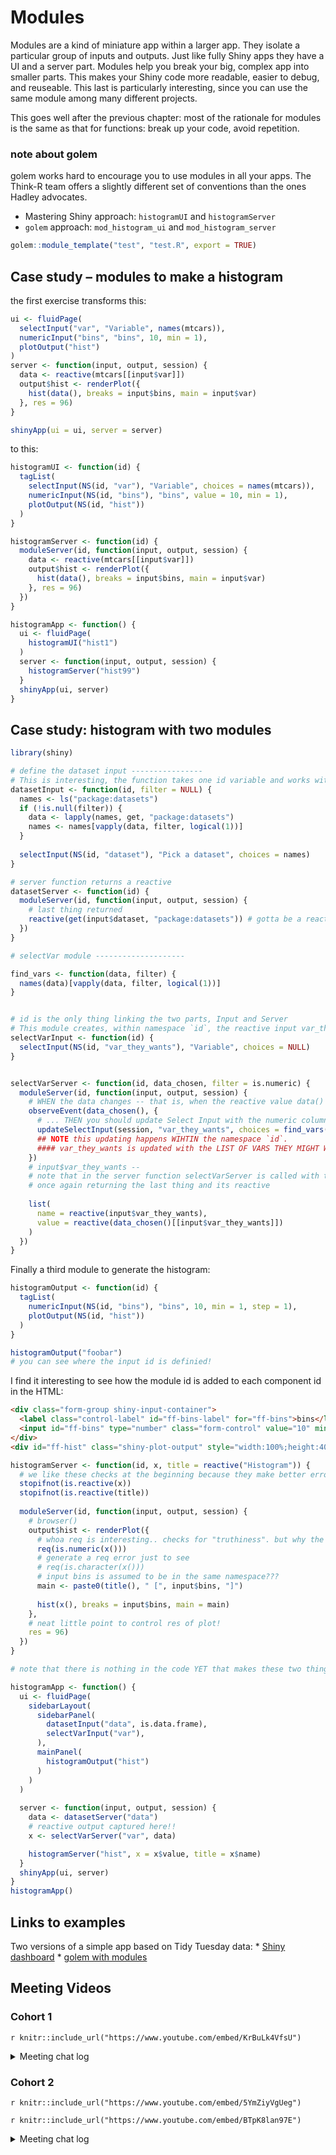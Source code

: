 # Modules

Modules are a kind of miniature app within a larger app. They isolate a particular group of inputs and outputs. Just like fully Shiny apps they have a UI and a server part. Modules help you break your big, complex app into smaller parts. This makes your Shiny code more readable, easier to debug, and reuseable. This last is particularly interesting, since you can use the same module among many different projects. 

This goes well after the previous chapter: most of the rationale for modules is the same as that for functions: break up your code, avoid repetition.

### note about golem

golem works hard to encourage you to use modules in all your apps. 
The Think-R team offers a slightly different set of conventions than the ones Hadley advocates. 

* Mastering Shiny approach: `histogramUI` and `histogramServer`
* `golem` approach: `mod_histogram_ui` and `mod_histogram_server`

```r
golem::module_template("test", "test.R", export = TRUE)
```

## Case study -- modules to make a histogram

the first exercise transforms this: 

```r
ui <- fluidPage(
  selectInput("var", "Variable", names(mtcars)),
  numericInput("bins", "bins", 10, min = 1),
  plotOutput("hist")
)
server <- function(input, output, session) {
  data <- reactive(mtcars[[input$var]])
  output$hist <- renderPlot({
    hist(data(), breaks = input$bins, main = input$var)
  }, res = 96)
}

shinyApp(ui = ui, server = server)
```

to this:

```r
histogramUI <- function(id) {
  tagList(
    selectInput(NS(id, "var"), "Variable", choices = names(mtcars)),
    numericInput(NS(id, "bins"), "bins", value = 10, min = 1),
    plotOutput(NS(id, "hist"))
  )
}

histogramServer <- function(id) {
  moduleServer(id, function(input, output, session) {
    data <- reactive(mtcars[[input$var]])
    output$hist <- renderPlot({
      hist(data(), breaks = input$bins, main = input$var)
    }, res = 96)
  })
}
```


```r
histogramApp <- function() {
  ui <- fluidPage(
    histogramUI("hist1")
  )
  server <- function(input, output, session) {
    histogramServer("hist99")
  }
  shinyApp(ui, server)  
}
```


## Case study: histogram with two modules

```r
library(shiny)

# define the dataset input ----------------
# This is interesting, the function takes one id variable and works with that at the end
datasetInput <- function(id, filter = NULL) {
  names <- ls("package:datasets")
  if (!is.null(filter)) {
    data <- lapply(names, get, "package:datasets")
    names <- names[vapply(data, filter, logical(1))]
  }
  
  selectInput(NS(id, "dataset"), "Pick a dataset", choices = names)
}

# server function returns a reactive
datasetServer <- function(id) {
  moduleServer(id, function(input, output, session) {
    # last thing returned
    reactive(get(input$dataset, "package:datasets")) # gotta be a reactive
  })
}

# selectVar module --------------------

find_vars <- function(data, filter) {
  names(data)[vapply(data, filter, logical(1))]
}


# id is the only thing linking the two parts, Input and Server
# This module creates, within namespace `id`, the reactive input var_they_wants
selectVarInput <- function(id) {
  selectInput(NS(id, "var_they_wants"), "Variable", choices = NULL) 
}


selectVarServer <- function(id, data_chosen, filter = is.numeric) {
  moduleServer(id, function(input, output, session) {
    # WHEN the data changes -- that is, when the reactive value data() changes here...
    observeEvent(data_chosen(), {
      # ... THEN you should update Select Input with the numeric columns of the new dataframe
      updateSelectInput(session, "var_they_wants", choices = find_vars(data_chosen(), filter))
      ## NOTE this updating happens WIHTIN the namespace `id`.
      #### var_they_wants is updated with the LIST OF VARS THEY MIGHT WANT
    })
    # input$var_they_wants -- 
    # note that in the server function selectVarServer is called with the namespace id
    # once again returning the last thing and its reactive
    
    list(
      name = reactive(input$var_they_wants),
      value = reactive(data_chosen()[[input$var_they_wants]])
    )
  })
}


```

Finally a third module to generate the histogram:

```r
histogramOutput <- function(id) {
  tagList(
    numericInput(NS(id, "bins"), "bins", 10, min = 1, step = 1),
    plotOutput(NS(id, "hist"))
  )
}

histogramOutput("foobar")
# you can see where the input id is definied! 
```

I find it interesting to see how the module id is added to each component id in the HTML:

```html
<div class="form-group shiny-input-container">
  <label class="control-label" id="ff-bins-label" for="ff-bins">bins</label>
  <input id="ff-bins" type="number" class="form-control" value="10" min="1" step="1"/>
</div>
<div id="ff-hist" class="shiny-plot-output" style="width:100%;height:400px;"></div>
```

```r
histogramServer <- function(id, x, title = reactive("Histogram")) {
  # we like these checks at the beginning because they make better error messages
  stopifnot(is.reactive(x))
  stopifnot(is.reactive(title))
  
  moduleServer(id, function(input, output, session) {   
    # browser()
    output$hist <- renderPlot({
      # whoa req is interesting.. checks for "truthiness". but why the is.numeric first???
      req(is.numeric(x()))
      # generate a req error just to see
      # req(is.character(x()))
      # input bins is assumed to be in the same namespace???
      main <- paste0(title(), " [", input$bins, "]")
      
      hist(x(), breaks = input$bins, main = main)
    },
    # neat little point to control res of plot!
    res = 96)
  })
}

```

```r
# note that there is nothing in the code YET that makes these two things go together! except the name!

histogramApp <- function() {
  ui <- fluidPage(
    sidebarLayout(
      sidebarPanel(
        datasetInput("data", is.data.frame),
        selectVarInput("var"),
      ),
      mainPanel(
        histogramOutput("hist")    
      )
    )
  )
  
  server <- function(input, output, session) {
    data <- datasetServer("data")
    # reactive output captured here!! 
    x <- selectVarServer("var", data)

    histogramServer("hist", x = x$value, title = x$name)
  }
  shinyApp(ui, server)
} 
histogramApp()
```

## Links to examples

Two versions of a simple app based on Tidy Tuesday data:
* [Shiny dashboard](https://github.com/jakelawlor/Volcano_Shiny_App)
* [golem with modules](https://github.com/bios2/shiny_volcano_golem)


## Meeting Videos

### Cohort 1

`r knitr::include_url("https://www.youtube.com/embed/KrBuLk4VfsU")`

<details>
  <summary> Meeting chat log </summary>
  
```
00:03:51	Federica Gazzelloni:	hello!
00:13:14	Andrew MacDonald (he/him):	https://github.com/jakelawlor/Volcano_Shiny_App
00:13:30	Andrew MacDonald (he/him):	https://github.com/bios2/shiny_volcano_golem
01:03:04	Layla Bouzoubaa:	Everyone, I need to hop off for a 1pm!! Thanks Andrew <- NS(MacDonald)!!
01:03:18	Andrew MacDonald (he/him):	yw!
01:03:47	Federica Gazzelloni:	great!
```
</details>

### Cohort 2

`r knitr::include_url("https://www.youtube.com/embed/5YmZiyVgUeg")`

`r knitr::include_url("https://www.youtube.com/embed/BTpK8lan97E")`

<details>
  <summary> Meeting chat log </summary>
  
```
00:43:20	Kevin Gilds:	https://github.com/bios2/shiny_volcano_golem
```
</details>


<!--
### Cohort 3

`r knitr::include_url("https://www.youtube.com/embed/URL")`

<details>
  <summary>Meeting chat log</summary>
```
LOG
```
</details>
-->


<!--
### Cohort 4

`r knitr::include_url("https://www.youtube.com/embed/URL")`

<details>
  <summary>Meeting chat log</summary>
```
LOG
```
</details>
-->
